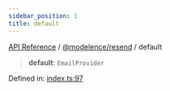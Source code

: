 ```yaml
---
sidebar_position: 1
title: default
---
```


[API Reference](/api-reference/@modelence/resend/variables/../../../index) / [@modelence/resend](/api-reference/@modelence/resend/variables/../index) / default

> **default**: `EmailProvider`

Defined in: [index.ts:97](https://github.com/modelence/modelence/blob/0bf07f03b7a21a8d33d2757e574bd629a1d4aa98/packages/resend/src/index.ts#L97)
